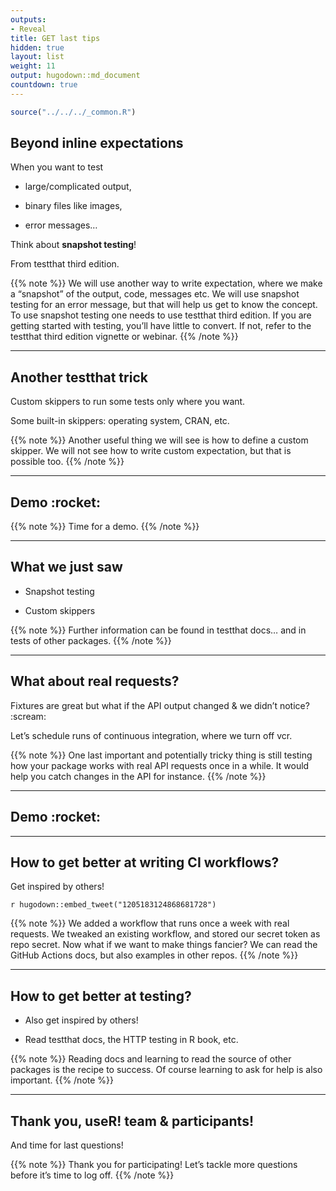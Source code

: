 ```yaml
---
outputs:
- Reveal
title: GET last tips
hidden: true
layout: list
weight: 11
output: hugodown::md_document
countdown: true
---
```


```r
source("../../../_common.R")
```

## Beyond inline expectations

When you want to test

* large/complicated output,

* binary files like images,

* error messages...

Think about **snapshot testing**!

From testthat third edition.

{{% note %}}
We will use another way to write expectation, where we make a "snapshot" of the output, code, messages etc. We will use snapshot testing for an error message, but that will help us get to know the concept.
To use snapshot testing one needs to use testthat third edition. If you are getting started with testing, you'll have little to convert. If not, refer to the testthat third edition vignette or webinar.
{{% /note %}}

---

## Another testthat trick

Custom skippers to run some tests only where you want.

Some built-in skippers: operating system, CRAN, etc.

{{% note %}}
Another useful thing we will see is how to define a custom skipper. We will not see how to write custom expectation, but that is possible too.
{{% /note %}}

---


## Demo :rocket:

{{% note %}}
Time for a demo.
{{% /note %}}

---

## What we just saw

* Snapshot testing

* Custom skippers

{{% note %}}
Further information can be found in testthat docs... and in tests of other packages.
{{% /note %}}

---

## What about real requests?

Fixtures are great but what if the API output changed & we didn't notice? :scream:

Let's schedule runs of continuous integration, where we turn off vcr.

{{% note %}}
One last important and potentially tricky thing is still testing how your package works with real API requests once in a while. It would help you catch changes in the API for instance.
{{% /note %}}

---

## Demo :rocket:

---

## How to get better at writing CI workflows?

Get inspired by others!

`r hugodown::embed_tweet("1205183124868681728")`

{{% note %}}
We added a workflow that runs once a week with real requests. We tweaked an existing workflow, and stored our secret token as repo secret. Now what if we want to make things fancier? We can read the GitHub Actions docs, but also examples in other repos.
{{% /note %}}

---

## How to get better at testing?

* Also get inspired by others!

* Read testthat docs, the HTTP testing in R book, etc. 

{{% note %}}
Reading docs and learning to read the source of other packages is the recipe to success. Of course learning to ask for help is also important.
{{% /note %}}

---

## Thank you, useR! team & participants!

And time for last questions!

{{% note %}}
Thank you for participating! Let's tackle more questions before it's time to log off.
{{% /note %}}
